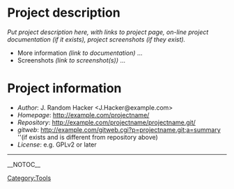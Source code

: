 = Project description =

''Put project description here, with links to project page, on-line project documentation (if it exists), project screenshots (if they exist).''

* More information ''(link to documentation)'' ...
* Screenshots ''(link to screenshot(s))'' ...

= Project information =

* ''Author'': J. Random Hacker <J.Hacker@example.com>
* ''Homepage'': http://example.com/projectname/
* ''Repository'': http://example.com/projectname/projectname.git/
* ''gitweb'': http://example.com/gitweb.cgi?p=projectname.git;a=summary <BR>''(if exists and is different from repository above)
* ''License'': e.g. GPLv2 or later

----
[[Category:Tools]]

__NOTOC__
